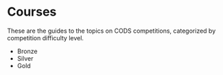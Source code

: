 
# Courses

These are the guides to the topics on CODS competitions, categorized by competition difficulty level.

- <Link to="Bronze">Bronze</Link>

- <Link to="Silver">Silver</Link>

- <Link to="Gold">Gold</Link>